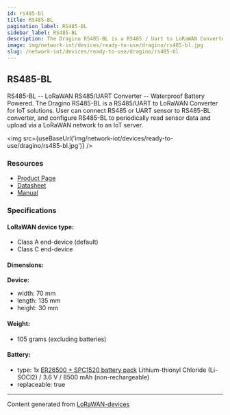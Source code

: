 ```yaml
---
id: rs485-bl
title: RS485-BL
pagination_label: RS485-BL
sidebar_label: RS485-BL
description: The Dragino RS485-BL is a RS485 / Uart to LoRaWAN Converter for IoT solutions.
image: img/network-iot/devices/ready-to-use/dragino/rs485-bl.jpg
slug: /network-iot/devices/ready-to-use/dragino/rs485-bl
---
```



## RS485-BL

RS485-BL -- LoRaWAN RS485/UART Converter -- Waterproof Battery Powered. The Dragino RS485-BL is a
RS485/UART to LoRaWAN Converter for IoT solutions. User can connect RS485 or UART sensor to RS485-BL
converter, and configure RS485-BL to periodically read sensor data and upload via a LoRaWAN network
to an IoT server.

<img src={useBaseUrl('img/network-iot/devices/ready-to-use/dragino/rs485-bl.jpg')} />

### Resources

- [Product Page](http://www.dragino.com/products/lora-lorawan-end-node/item/167-rs485-bl.html)
- [Datasheet](https://www.dropbox.com/sh/kv415xmwpxghk4y/AAA2OB_K5TmKUIpJ-kfX2_eXa/Datasheet_RS485-BL_WaterProof_BatteryPower_RS485_UART_to_LoRaWAN_Converter.pdf?dl=0)
- [Manual](http://wiki.dragino.com/xwiki/bin/view/Main/User%20Manual%20for%20LoRaWAN%20End%20Nodes/test/)

### Specifications

#### LoRaWAN device type:

- Class A end-device (default)
- Class C end-device

#### Dimensions:

**Device:**

- width: 70 mm
- length: 135 mm
- height: 30 mm

#### Weight:

- 105 grams (excluding batteries)

#### Battery:

- type: 1x
  [ER26500 + SPC1520 battery pack](http://wiki.dragino.com/xwiki/bin/view/Main/How%20to%20calculate%20the%20battery%20life%20of%20Dragino%20sensors%3F/#H1.ER265002BSPC1520BatteryPack)
  Lithium-thionyl Chloride (Li-SOCl2) / 3.6 V / 8500 mAh (non-rechargeable)
- replaceable: true

---

Content generated from [LoRaWAN-devices](https://github.com/TheThingsNetwork/lorawan-devices)
